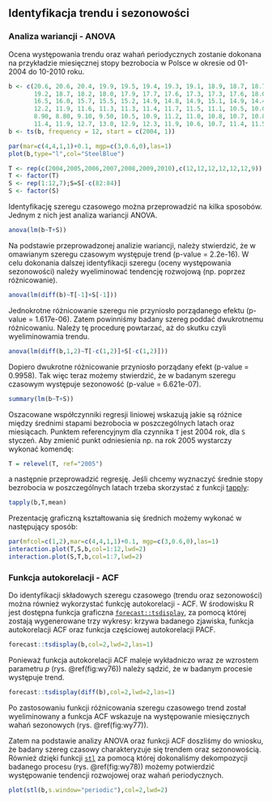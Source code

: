## Identyfikacja trendu i sezonowości {#part_72}

### Analiza wariancji - ANOVA {#part_721}

Ocena występowania trendu oraz wahań periodycznych zostanie dokonana na przykładzie miesięcznej stopy bezrobocia w Polsce w okresie od 01-2004 do 10-2010 roku.

```r
b <- c(20.6, 20.6, 20.4, 19.9, 19.5, 19.4, 19.3, 19.1, 18.9, 18.7, 18.7, 19.0, 19.4, 19.4, 
       19.2, 18.7, 18.2, 18.0, 17.9, 17.7, 17.6, 17.3, 17.3, 17.6, 18.0, 18.0, 17.8, 17.2,
       16.5, 16.0, 15.7, 15.5, 15.2, 14.9, 14.8, 14.9, 15.1, 14.9, 14.4, 13.7, 13.0, 12.4,
       12.2, 11.9, 11.6, 11.3, 11.3, 11.4, 11.7, 11.5, 11.1, 10.5, 10.0, 9.6,  9.40, 9.10,
       8.90, 8.80, 9.10, 9.50, 10.5, 10.9, 11.2, 11.0, 10.8, 10.7, 10.8, 10.8, 10.9, 11.1,
       11.4, 11.9, 12.7, 13.0, 12.9, 12.3, 11.9, 10.6, 10.7, 11.4, 11.5)
b <- ts(b, frequency = 12, start = c(2004, 1))
```
```r
par(mar=c(4,4,1,1)+0.1, mgp=c(3,0.6,0),las=1)
plot(b,type="l",col="SteelBlue")
```

```r
T <- rep(c(2004,2005,2006,2007,2008,2009,2010),c(12,12,12,12,12,12,9))
T <- factor(T)
S <- rep(1:12,7);S=S[-c(82:84)]
S <- factor(S)
```

Identyfikację szeregu czasowego można przeprowadzić na kilka sposobów. Jednym z
nich jest analiza wariancji ANOVA.
```r
anova(lm(b~T+S))
```
Na podstawie przeprowadzonej analizie wariancji, należy stwierdzić, że w omawianym szeregu czasowym występuje trend (p-value = 2.2e-16). W celu dokonania
dalszej identyfikacji szeregu (oceny występowania sezonowości) należy wyeliminować
tendencję rozwojową (np. poprzez różnicowanie).

```r
anova(lm(diff(b)~T[-1]+S[-1]))
```
Jednokrotne różnicowanie szeregu nie przyniosło porządanego efektu (p-value =
1.617e-06). Zatem powinniśmy badany szereg poddać dwukrotnemu różnicowaniu. Należy tę procedurę powtarzać, aż do skutku czyli wyeliminowamia trendu.

```r
anova(lm(diff(b,1,2)~T[-c(1,2)]+S[-c(1,2)]))
```
Dopiero dwukrotne różnicowanie przyniosło porządany efekt (p-value = 0.9958). Tak
więc teraz możemy stwierdzić, że w badanym szeregu czasowym występuje sezonowość (p-value = 6.621e-07).
```r
summary(lm(b~T+S))
```
Oszacowane współczynniki regresji liniowej wskazują jakie są różnice między średnimi stapami bezrobocia w poszczególnych latach oraz miesiącach. Punktem referencyjnym dla czynnika `T` jest 2004 rok, dla `S` styczeń. Aby zmienić punkt odniesienia np. na rok 2005 wystarczy wykonać komendę:
```r
T = relevel(T, ref="2005")
```
a następnie przeprowadzić regresję. Jeśli chcemy wyznaczyć średnie stopy bezrobocia
w poszczególnych latach trzeba skorzystać z funkcji [tapply](https://rdrr.io/r/base/tapply.html):
```r
tapply(b,T,mean)
```
Prezentację graficzną kształtowania się średnich możemy wykonać w następujący
sposób:
```r
par(mfcol=c(1,2),mar=c(4,4,1,1)+0.1, mgp=c(3,0.6,0),las=1)
interaction.plot(T,S,b,col=1:12,lwd=2)
interaction.plot(S,T,b,col=1:7,lwd=2)
```

### Funkcja autokorelacji - ACF {#part_722}

Do identyfikacji składowych szeregu czasowego (trendu oraz sezonowości) można
również wykorzystać funkcję autokorelacji - ACF. W środowisku R jest dostępna
funkcja graficzna [`forecast::tsdisplay`](https://rdrr.io/github/robjhyndman/forecast/man/tsdisplay.html), za pomocą której zostają wygenerowane
trzy wykresy: krzywa badanego zjawiska, funkcja autokorelacji ACF oraz funkcja
częściowej autokorelacji PACF.

```r
forecast::tsdisplay(b,col=2,lwd=2,las=1)
```
Ponieważ funkcja autokorelacji ACF maleje wykładniczo wraz ze wzrostem parametru $p$ (rys. \@ref(fig:wy76)) należy sądzić, że w badanym procesie występuje trend.
```r
forecast::tsdisplay(diff(b),col=2,lwd=2,las=1)
```
Po zastosowaniu funkcji różnicowania szeregu czasowego trend został wyeliminowany a funkcja ACF wskazuje na występowanie miesięcznych wahań sezonowych
(rys. \@ref(fig:wy77)).

Zatem na podstawie analizy ANOVA oraz funkcji ACF doszliśmy do wniosku,
że badany szereg czasowy charakteryzuje się trendem oraz sezonowością. Również
dzięki funkcji [`stl`](https://rdrr.io/r/stats/stl.html) za pomocą której dokonaliśmy dekompozycji badanego
procesu (rys. \@ref(fig:wy78)) możemy potwierdzić występowanie tendencji rozwojowej oraz
wahań periodycznych.
```r
plot(stl(b,s.window="periodic"),col=2,lwd=2)
```